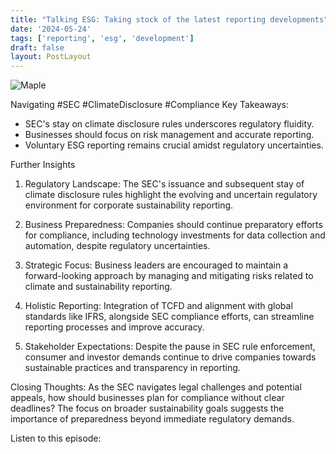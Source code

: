 ```yaml
---
title: "Talking ESG: Taking stock of the latest reporting developments"
date: '2024-05-24'
tags: ['reporting', 'esg', 'development']
draft: false
layout: PostLayout
---
```


<div className="flex justify-center">
<div className="my-1 w-full px-2 xl:my-1 xl:w-1/2 xl:px-2">
    <img src="https://willpolesa.pythonanywhere.com/static/podcast_thumbnails/recXGxBUE2bZi2x0Ppodcast_thumbnail.png" alt="Maple" className="mx-auto h-58 w-auto" />
</div>
</div>

Navigating #SEC #ClimateDisclosure #Compliance
Key Takeaways:
- SEC's stay on climate disclosure rules underscores regulatory fluidity.
- Businesses should focus on risk management and accurate reporting.
- Voluntary ESG reporting remains crucial amidst regulatory uncertainties.

Further Insights
1. Regulatory Landscape:
The SEC's issuance and subsequent stay of climate disclosure rules highlight the evolving and uncertain regulatory environment for corporate sustainability reporting.

2. Business Preparedness:
Companies should continue preparatory efforts for compliance, including technology investments for data collection and automation, despite regulatory uncertainties.

3. Strategic Focus:
Business leaders are encouraged to maintain a forward-looking approach by managing and mitigating risks related to climate and sustainability reporting.

4. Holistic Reporting:
Integration of TCFD and alignment with global standards like IFRS, alongside SEC compliance efforts, can streamline reporting processes and improve accuracy.

5. Stakeholder Expectations:
Despite the pause in SEC rule enforcement, consumer and investor demands continue to drive companies towards sustainable practices and transparency in reporting.

Closing Thoughts:
As the SEC navigates legal challenges and potential appeals, how should businesses plan for compliance without clear deadlines? The focus on broader sustainability goals suggests the importance of preparedness beyond immediate regulatory demands.

Listen to this episode:
